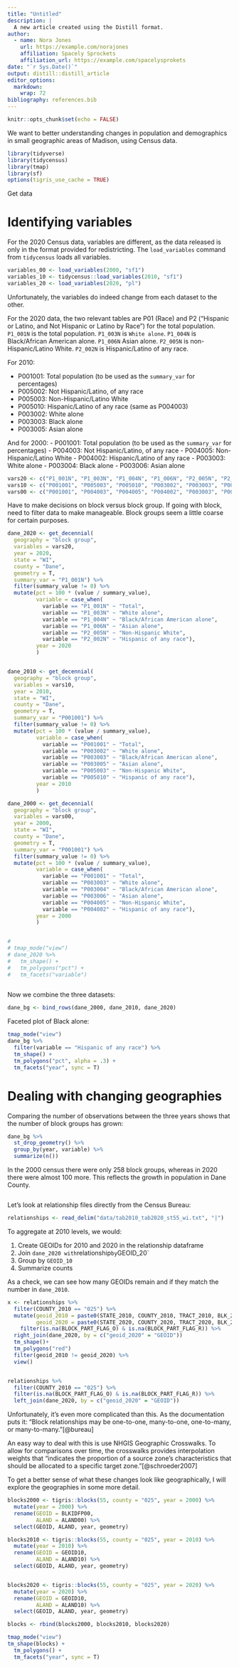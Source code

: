 ```yaml
---
title: "Untitled"
description: |
  A new article created using the Distill format.
author:
  - name: Nora Jones 
    url: https://example.com/norajones
    affiliation: Spacely Sprockets
    affiliation_url: https://example.com/spacelysprokets
date: "`r Sys.Date()`"
output: distill::distill_article
editor_options: 
  markdown: 
    wrap: 72
bibliography: references.bib
---
```


```r
knitr::opts_chunk$set(echo = FALSE)
```

We want to better understanding changes in population and demographics
in small geographic areas of Madison, using Census data.

```r
library(tidyverse)
library(tidycensus)
library(tmap)
library(sf)
options(tigris_use_cache = TRUE)
```

Get data

# Identifying variables

For the 2020 Census data, variables are different, as the data released
is only in the format provided for redistricting. The `load_variables`
command from `tidycensus` loads all variables.

```r
variables_00 <- load_variables(2000, "sf1")
variables_10 <- tidycensus::load_variables(2010, "sf1")
variables_20 <- load_variables(2020, "pl")


```

Unfortunately, the variables do indeed change from each dataset to the
other.

For the 2020 data, the two relevant tables are P01 (Race) and P2
("Hispanic or Latino, and Not Hispanic or Latino by Race") for the total
population. `P1_001N` is the total population. `P1_003N` is
`White alone`. `P1_004N` is Black/African American alone. `P1_006N`
Asian alone. `P2_005N` is non-Hispanic/Latino White. `P2_002N` is
Hispanic/Latino of any race.

For 2010:

-   P001001: Total population (to be used as the `summary_var` for
    percentages)
-   P005002: Not Hispanic/Latino, of any race
-   P005003: Non-Hispanic/Latino White
-   P005010: Hispanic/Latino of any race (same as P004003)
-   P003002: White alone
-   P003003: Black alone
-   P003005: Asian alone

And for 2000: - P001001: Total population (to be used as the
`summary_var` for percentages) - P004003: Not Hispanic/Latino, of any
race - P004005: Non-Hispanic/Latino White - P004002: Hispanic/Latino of
any race - P003003: White alone - P003004: Black alone - P003006: Asian
alone

```r
vars20 <- c("P1_001N", "P1_003N", "P1_004N", "P1_006N", "P2_005N", "P2_002N")
vars10 <- c("P001001", "P005003", "P005010", "P003002", "P003003", "P003005")
vars00 <- c("P001001", "P004003", "P004005", "P004002", "P003003", "P003004", "P003006")
```

Have to make decisions on block versus block group. If going with block,
need to filter data to make manageable. Block groups seem a little
coarse for certain purposes.

```r
dane_2020 <- get_decennial(
  geography = "block group",
  variables = vars20, 
  year = 2020,
  state = "WI",
  county = "Dane",
  geometry = T,
  summary_var = "P1_001N") %>%
  filter(summary_value != 0) %>%
  mutate(pct = 100 * (value / summary_value), 
         variable = case_when(
           variable == "P1_001N" ~ "Total",
           variable == "P1_003N" ~ "White alone",
           variable == "P1_004N" ~ "Black/African American alone", 
           variable == "P1_006N" ~ "Asian alone", 
           variable == "P2_005N" ~ "Non-Hispanic White",
           variable == "P2_002N" ~ "Hispanic of any race"),
         year = 2020
         )


dane_2010 <- get_decennial(
  geography = "block group",
  variables = vars10, 
  year = 2010,
  state = "WI",
  county = "Dane",
  geometry = T,
  summary_var = "P001001") %>%
  filter(summary_value != 0) %>%
  mutate(pct = 100 * (value / summary_value),
         variable = case_when(
           variable == "P001001" ~ "Total",
           variable == "P003002" ~ "White alone",
           variable == "P003003" ~ "Black/African American alone",
           variable == "P003005" ~ "Asian alone", 
           variable == "P005003" ~ "Non-Hispanic White",
           variable == "P005010" ~ "Hispanic of any race"),
         year = 2010
         )

dane_2000 <- get_decennial(
  geography = "block group",
  variables = vars00, 
  year = 2000,
  state = "WI",
  county = "Dane",
  geometry = T,
  summary_var = "P001001") %>%
  filter(summary_value != 0) %>%
  mutate(pct = 100 * (value / summary_value),
         variable = case_when(
           variable == "P001001" ~ "Total", 
           variable == "P003003" ~ "White alone",
           variable == "P003004" ~ "Black/African American alone",
           variable == "P003006" ~ "Asian alone", 
           variable == "P004005" ~ "Non-Hispanic White",
           variable == "P004002" ~ "Hispanic of any race"),
         year = 2000
         )


# 
# tmap_mode("view")
# dane_2020 %>%
#   tm_shape() +
#   tm_polygons("pct") +
#   tm_facets("variable")
  
```

Now we combine the three datasets:

```r
dane_bg <- bind_rows(dane_2000, dane_2010, dane_2020)
```

Faceted plot of Black alone:

```r
tmap_mode("view")
dane_bg %>% 
  filter(variable == "Hispanic of any race") %>% 
  tm_shape() +
  tm_polygons("pct", alpha = .3) +
  tm_facets("year", sync = T)
```

# Dealing with changing geographies

Comparing the number of observations between the three years shows that
the number of block groups has grown:

```r
dane_bg %>% 
  st_drop_geometry() %>% 
  group_by(year, variable) %>% 
  summarize(n())
```

In the 2000 census there were only 258 block groups, whereas in 2020
there were almost 100 more. This reflects the growth in population in
Dane County.

```r

```

Let's look at relationship files directly from the Census Bureau:

```r
relationships <- read_delim("data/tab2010_tab2020_st55_wi.txt", "|")
```

To aggregate at 2010 levels, we would:

1.  Create GEOIDs for 2010 and 2020 in the relationship dataframe
2.  Join `dane_2020 with`relationship`by`GEOID_20\`
3.  Group by `GEOID_10`
4.  Summarize counts

As a check, we can see how many GEOIDs remain and if they match the
number in `dane_2010`.

```r
x <- relationships %>% 
  filter(COUNTY_2010 == "025") %>% 
  mutate(geoid_2010 = paste0(STATE_2010, COUNTY_2010, TRACT_2010, BLK_2010),
         geoid_2020 = paste0(STATE_2020, COUNTY_2020, TRACT_2020, BLK_2020)) %>% 
    filter(is.na(BLOCK_PART_FLAG_O) & is.na(BLOCK_PART_FLAG_R)) %>% 
  right_join(dane_2020, by = c("geoid_2020" = "GEOID"))
  tm_shape()+
  tm_polygons("red")
  filter(geoid_2010 != geoid_2020) %>% 
  view()


relationships %>% 
  filter(COUNTY_2010 == "025") %>% 
  filter(is.na(BLOCK_PART_FLAG_O) & is.na(BLOCK_PART_FLAG_R)) %>% 
  left_join(dane_2020, by = c("geoid_2020" = "GEOID"))
```

Unfortunately, it's even more complicated than this. As the
documentation puts it: "Block relationships may be one-to-one,
many-to-one, one-to-many, or many-to-many."[@bureau]

An easy way to deal with this is use NHGIS Geographic Crosswalks. To
allow for comparisons over time, the crosswalks provides interpolation
weights that "indicates the proportion of a source zone's
characteristics that should be allocated to a specific target
zone."[@schroeder2007]

To get a better sense of what these changes look like geographically, I
will explore the geographies in some more detail.

```r
blocks2000 <- tigris::blocks(55, county = "025", year = 2000) %>% 
  mutate(year = 2000) %>% 
  rename(GEOID = BLKIDFP00,
         ALAND = ALAND00) %>% 
  select(GEOID, ALAND, year, geometry)

blocks2010 <- tigris::blocks(55, county = "025", year = 2010) %>% 
  mutate(year = 2010) %>% 
  rename(GEOID = GEOID10,
         ALAND = ALAND10) %>% 
  select(GEOID, ALAND, year, geometry)


blocks2020 <- tigris::blocks(55, county = "025", year = 2020) %>% 
  mutate(year = 2020) %>% 
  rename(GEOID = GEOID10,
         ALAND = ALAND10) %>% 
  select(GEOID, ALAND, year, geometry)

blocks <- rbind(blocks2000, blocks2010, blocks2020)

```

```r
tmap_mode("view")
tm_shape(blocks) +
  tm_polygons() +
  tm_facets("year", sync = T)
```
